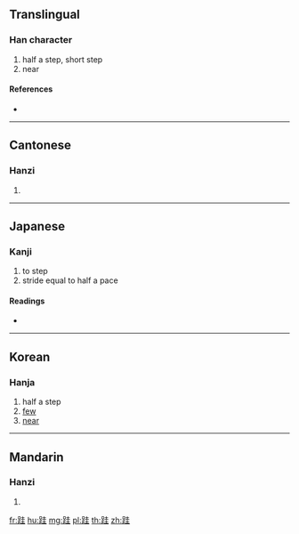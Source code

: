 {{character info/new}}
==Translingual==

===Han character===
{{Han char|rn=157|rad=足|as=06|sn=13|four=64114|canj=RMGG}}

# half a step, short step
# near

====References====
* {{Han ref|kx=1225.180|dkj=37520|dj=1697.020|hdz=63700.010|uh=8DEC|ud=36332|bh=E069|bd=57449}}

----

==Cantonese==

===Hanzi===
{{yue-hanzi|jyut=|y=kwai2}}

# {{defn|lang=yue|sort=足06}}

----

==Japanese==

===Kanji===
{{ja-kanji|grade=|rs=足06}}

# to step
# stride equal to half a pace

====Readings====
* {{ja-readings|on=[[き]] (ki), [[かい]] (kai), [[け]] (ke)|kun=[[ひとあし]] (hitoashi)}}

----

==Korean==

===Hanja===
{{ko-hanja|hangeul=규|eumhun=|rv=gyu|mr=kyu|y=kyu}}

# half a step
# [[few]]
# [[near]]

----

==Mandarin==

===Hanzi===
{{cmn-hanzi|pin=[[kuǐ]] ([[kui3]]), [[xiè]] ([[xie4]])|wg=k'uei<sup>3</sup>, hsieh<sup>4</sup>}}

# {{defn|lang=cmn|sort=足06}}

[[fr:跬]]
[[hu:跬]]
[[mg:跬]]
[[pl:跬]]
[[th:跬]]
[[zh:跬]]